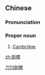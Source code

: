 {{also|剑桥}}
==Chinese==
{{zh-forms|s=剑桥}}

===Pronunciation===
{{zh-pron
|m=Jiànqiáo
|c=gim3 kiu4
|mn=Kiàm-kiô
|cat=pn
}}

===Proper noun===
{{zh-proper noun}}

# [[Cambridge]]

[[Category:zh:Cities|刀13劍橋]]

[[zh:劍橋]]